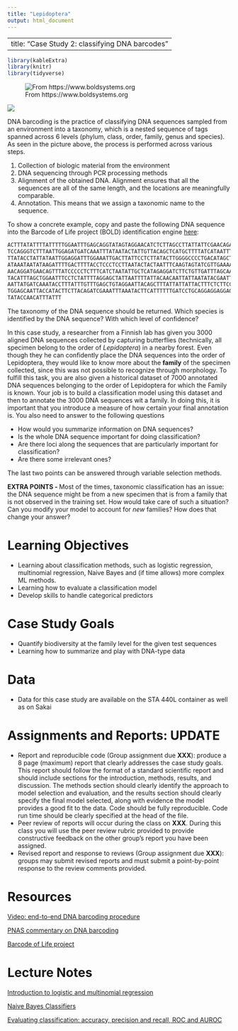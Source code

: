 ```yaml
---
title: "Lepidoptera"
output: html_document
---
```


---
title: "Case Study 2: classifying DNA barcodes"
---

```r
library(kableExtra)
library(knitr)
library(tidyverse)
```
![From https://www.boldsystems.org](images/Lepidoptera.png)

![](images/barcoding.png) 


DNA barcoding is the practice of classifying DNA sequences sampled from an environment
into a taxonomy, which is a nested sequence of tags spanned across 6 levels (phylum, class,
order, family, genus and species). As seen in the picture above, the process is
performed across various steps.

1. Collection of biologic material from the environment
2. DNA sequencing through PCR processing methods
3. Alignment of the obtained DNA. Alignment ensures that all the sequences are all of
the same length, and the locations are meaningfully comparable. 
4. Annotation. This means that we assign a taxonomic name to the sequence.

To show a concrete example, copy and paste the following DNA sequence into 
the Barcode of Life project (BOLD) identification engine [here](https://www.boldsystems.org/index.php/IDS_OpenIdEngine):

```R
ACTTTATATTTTATTTTTGGAATTTGAGCAGGTATAGTAGGAACATCTCTTAGCCTTATTATTCGAACAGAACTAGGTAA
TCCAGGGTCTTTAATTGGAGATGATCAAATTTATAATACTATTGTTACAGCTCATGCTTTTATCATAATTTTTTTTATAG
TTATACCTATTATAATTGGAGGATTTGGAAATTGACTTATTCCTCTTATACTTGGGGCCCCTGACATAGCTTTCCCTCGA
ATAAATAATATAAGATTTTGACTTTTACCTCCCTCCTTAATACTACTAATTTCAAGTAGTATCGTTGAAAACGGAGCAGG
AACAGGATGAACAGTTTATCCCCCTCTTTCATCTAATATTGCTCATAGAGGATCTTCTGTTGATTTAGCAATTTTTTCCT
TACATTTAGCTGGAATTTCCTCTATTTTAGGAGCTATTAATTTTATTACAACAATTATTAATATACGAATTAATAATATA
AATTATGATCAAATACCTTTATTTGTTTGAGCTGTAGGAATTACAGCTTTATTATTATTACTTTCTCTTCCTGTATTAGC
TGGAGCAATTACCATACTTCTTACAGATCGAAATTTAAATACTTCATTTTTTGATCCTGCAGGAGGAGGAGATCCTATTT
TATACCAACATTTATTT
```

The taxonomy of the DNA sequence should be returned. Which species is identified
by the DNA sequence? With which level of confidence?

In this case study, a researcher from a Finnish lab has given you 3000 aligned DNA sequences
collected by capturing butterflies (technically, all specimen belong to the order of
*Lepidoptera*) in a nearby forest. Even though they he can confidently place the
DNA sequences into the order of Lepidoptera, they would like to know more about
the **family** of the specimen collected, since this was not possible to recognize through
morphology. To fulfill this task, you are also given a historical dataset of 7000
annotated DNA sequences belonging to the order of Lepidoptera for which the Family
is known. Your job is to build a classification model using this dataset and then
to annotate the 3000 DNA sequences wit a family. In doing this, it is important
that you introduce a measure of how certain your final annotation is. You also need to answer 
to the following questions

- How would you summarize information on DNA sequences?
- Is the whole DNA sequence important for doing classification? 
- Are there loci along the sequences that are particularly important for classification?
- Are there some irrelevant ones? 

The last two points can be answered through variable selection methods. 

**EXTRA POINTS - ** Most of the times, taxonomic classification has an issue: 
the DNA sequence might be from a new specimen that is from a family that is not observed
in the training set. How would take care of such a situation? Can you modify your model
to account for *new* families? How does that change your answer?


# Learning Objectives

-   Learning about classification methods, such as logistic regression, multinomial
    regression, Naive Bayes and (if time allows) more complex ML methods. 
-   Learning how to evaluate a classification model
-   Develop skills to handle categorical predictors


# Case Study Goals

 - Quantify biodiversity at the family level for the given test sequences
 - Learning how to summarize and play with DNA-type data


# Data

-   Data for this case study are available on the STA 440L container as well as on Sakai

# Assignments and Reports: UPDATE

-   Report and reproducible code (Group assignment due **XXX**): produce a 8 page (maximum) report that clearly addresses the case study goals. This report should follow the format of a standard scientific report and should include sections for the introduction, methods, results, and discussion. The methods section should clearly identify the approach to model selection and evaluation, and the results section should clearly specify the final model selected, along with evidence the model provides a good fit to the data. Code should be fully reproducible. Code run time should be clearly specified at the head of the file.
- Peer review of reports will occur during the class on **XXX**. During this class you will use the peer review rubric provided to provide constructive feedback on the other group's report you have been assigned.
- Revised report and response to reviews (Group assignment due **XXX**): groups may submit revised reports and must submit a point-by-point response to the review comments provided.

# Resources

[Video: end-to-end DNA barcoding procedure](https://www.youtube.com/watch?v=zcd3QYngHX0&ab_channel=iBOLConsortium)

[PNAS commentary on DNA barcoding](https://www.pnas.org/doi/10.1073/pnas.0800476105#:~:text=DNA%20barcoding%20aims%20to%20use,1)

[Barcode of Life project](https://www.boldsystems.org/)


# Lecture Notes

[Introduction to logistic and multinomial regression](../decks/logistic.html)

[Naive Bayes Classifiers](../decks/Naive_Bayes.html)

[Evaluating classification: accuracy, precision and recall, ROC and AUROC](../decks/.html)



